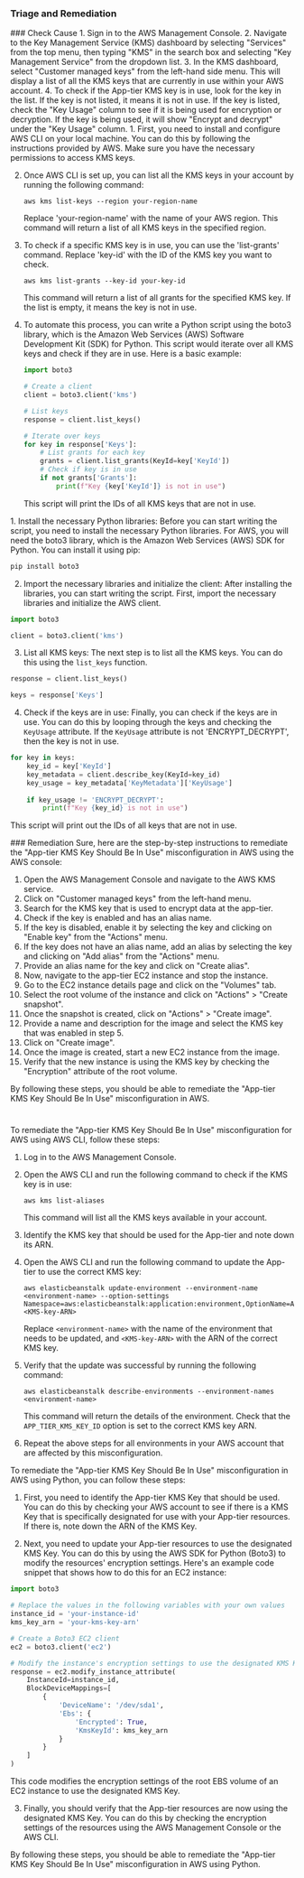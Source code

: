 
### Triage and Remediation
<Tabs>

<Tab title='Cause'>
### Check Cause
<AccordionGroup>
<Accordion title='Using Console' defaultOpen='true'>
1. Sign in to the AWS Management Console.
2. Navigate to the Key Management Service (KMS) dashboard by selecting "Services" from the top menu, then typing "KMS" in the search box and selecting "Key Management Service" from the dropdown list.
3. In the KMS dashboard, select "Customer managed keys" from the left-hand side menu. This will display a list of all the KMS keys that are currently in use within your AWS account.
4. To check if the App-tier KMS key is in use, look for the key in the list. If the key is not listed, it means it is not in use. If the key is listed, check the "Key Usage" column to see if it is being used for encryption or decryption. If the key is being used, it will show "Encrypt and decrypt" under the "Key Usage" column.
</Accordion>

<Accordion title='Using CLI'>
1. First, you need to install and configure AWS CLI on your local machine. You can do this by following the instructions provided by AWS. Make sure you have the necessary permissions to access KMS keys.

2. Once AWS CLI is set up, you can list all the KMS keys in your account by running the following command:
   ```
   aws kms list-keys --region your-region-name
   ```
   Replace 'your-region-name' with the name of your AWS region. This command will return a list of all KMS keys in the specified region.

3. To check if a specific KMS key is in use, you can use the 'list-grants' command. Replace 'key-id' with the ID of the KMS key you want to check.
   ```
   aws kms list-grants --key-id your-key-id
   ```
   This command will return a list of all grants for the specified KMS key. If the list is empty, it means the key is not in use.

4. To automate this process, you can write a Python script using the boto3 library, which is the Amazon Web Services (AWS) Software Development Kit (SDK) for Python. This script would iterate over all KMS keys and check if they are in use. Here is a basic example:
   ```python
   import boto3

   # Create a client
   client = boto3.client('kms')

   # List keys
   response = client.list_keys()

   # Iterate over keys
   for key in response['Keys']:
       # List grants for each key
       grants = client.list_grants(KeyId=key['KeyId'])
       # Check if key is in use
       if not grants['Grants']:
           print(f"Key {key['KeyId']} is not in use")
   ```
   This script will print the IDs of all KMS keys that are not in use.
</Accordion>

<Accordion title='Using Python'>
1. Install the necessary Python libraries: Before you can start writing the script, you need to install the necessary Python libraries. For AWS, you will need the boto3 library, which is the Amazon Web Services (AWS) SDK for Python. You can install it using pip:

```python
pip install boto3
```

2. Import the necessary libraries and initialize the client: After installing the libraries, you can start writing the script. First, import the necessary libraries and initialize the AWS client.

```python
import boto3

client = boto3.client('kms')
```

3. List all KMS keys: The next step is to list all the KMS keys. You can do this using the `list_keys` function.

```python
response = client.list_keys()

keys = response['Keys']
```

4. Check if the keys are in use: Finally, you can check if the keys are in use. You can do this by looping through the keys and checking the `KeyUsage` attribute. If the `KeyUsage` attribute is not 'ENCRYPT_DECRYPT', then the key is not in use.

```python
for key in keys:
    key_id = key['KeyId']
    key_metadata = client.describe_key(KeyId=key_id)
    key_usage = key_metadata['KeyMetadata']['KeyUsage']
    
    if key_usage != 'ENCRYPT_DECRYPT':
        print(f"Key {key_id} is not in use")
```

This script will print out the IDs of all keys that are not in use.
</Accordion>

</AccordionGroup>
</Tab>
<Tab title='Remediation'>
### Remediation

<AccordionGroup>
<Accordion title='Using Console' defaultOpen='true'>
Sure, here are the step-by-step instructions to remediate the "App-tier KMS Key Should Be In Use" misconfiguration in AWS using the AWS console:

1. Open the AWS Management Console and navigate to the AWS KMS service.
2. Click on "Customer managed keys" from the left-hand menu.
3. Search for the KMS key that is used to encrypt data at the app-tier.
4. Check if the key is enabled and has an alias name.
5. If the key is disabled, enable it by selecting the key and clicking on "Enable key" from the "Actions" menu.
6. If the key does not have an alias name, add an alias by selecting the key and clicking on "Add alias" from the "Actions" menu.
7. Provide an alias name for the key and click on "Create alias".
8. Now, navigate to the app-tier EC2 instance and stop the instance.
9. Go to the EC2 instance details page and click on the "Volumes" tab.
10. Select the root volume of the instance and click on "Actions" > "Create snapshot".
11. Once the snapshot is created, click on "Actions" > "Create image".
12. Provide a name and description for the image and select the KMS key that was enabled in step 5.
13. Click on "Create image".
14. Once the image is created, start a new EC2 instance from the image.
15. Verify that the new instance is using the KMS key by checking the "Encryption" attribute of the root volume.

By following these steps, you should be able to remediate the "App-tier KMS Key Should Be In Use" misconfiguration in AWS.

#
</Accordion>

<Accordion title='Using CLI'>
To remediate the "App-tier KMS Key Should Be In Use" misconfiguration for AWS using AWS CLI, follow these steps:

1. Log in to the AWS Management Console.

2. Open the AWS CLI and run the following command to check if the KMS key is in use:

   ```
   aws kms list-aliases
   ```

   This command will list all the KMS keys available in your account.

3. Identify the KMS key that should be used for the App-tier and note down its ARN.

4. Open the AWS CLI and run the following command to update the App-tier to use the correct KMS key:

   ```
   aws elasticbeanstalk update-environment --environment-name <environment-name> --option-settings Namespace=aws:elasticbeanstalk:application:environment,OptionName=APP_TIER_KMS_KEY_ID,Value=<KMS-key-ARN>
   ```

   Replace `<environment-name>` with the name of the environment that needs to be updated, and `<KMS-key-ARN>` with the ARN of the correct KMS key.

5. Verify that the update was successful by running the following command:

   ```
   aws elasticbeanstalk describe-environments --environment-names <environment-name>
   ```

   This command will return the details of the environment. Check that the `APP_TIER_KMS_KEY_ID` option is set to the correct KMS key ARN.

6. Repeat the above steps for all environments in your AWS account that are affected by this misconfiguration.
</Accordion>

<Accordion title='Using Python'>
To remediate the "App-tier KMS Key Should Be In Use" misconfiguration in AWS using Python, you can follow these steps:

1. First, you need to identify the App-tier KMS Key that should be used. You can do this by checking your AWS account to see if there is a KMS Key that is specifically designated for use with your App-tier resources. If there is, note down the ARN of the KMS Key.

2. Next, you need to update your App-tier resources to use the designated KMS Key. You can do this by using the AWS SDK for Python (Boto3) to modify the resources' encryption settings. Here's an example code snippet that shows how to do this for an EC2 instance:

```python
import boto3

# Replace the values in the following variables with your own values
instance_id = 'your-instance-id'
kms_key_arn = 'your-kms-key-arn'

# Create a Boto3 EC2 client
ec2 = boto3.client('ec2')

# Modify the instance's encryption settings to use the designated KMS Key
response = ec2.modify_instance_attribute(
    InstanceId=instance_id,
    BlockDeviceMappings=[
        {
            'DeviceName': '/dev/sda1',
            'Ebs': {
                'Encrypted': True,
                'KmsKeyId': kms_key_arn
            }
        }
    ]
)
```

This code modifies the encryption settings of the root EBS volume of an EC2 instance to use the designated KMS Key.

3. Finally, you should verify that the App-tier resources are now using the designated KMS Key. You can do this by checking the encryption settings of the resources using the AWS Management Console or the AWS CLI.

By following these steps, you should be able to remediate the "App-tier KMS Key Should Be In Use" misconfiguration in AWS using Python.
</Accordion>

</AccordionGroup>
</Tab>
</Tabs>
